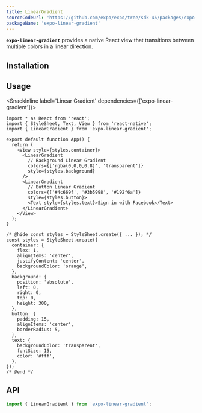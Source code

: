 ```yaml
---
title: LinearGradient
sourceCodeUrl: 'https://github.com/expo/expo/tree/sdk-46/packages/expo-linear-gradient'
packageName: 'expo-linear-gradient'
---
```



**`expo-linear-gradient`** provides a native React view that transitions between multiple colors in a linear direction.

<PlatformsSection android emulator ios simulator web />

## Installation

<APIInstallSection />

## Usage

<SnackInline label='Linear Gradient' dependencies={['expo-linear-gradient']}>

```tsx
import * as React from 'react';
import { StyleSheet, Text, View } from 'react-native';
import { LinearGradient } from 'expo-linear-gradient';

export default function App() {
  return (
    <View style={styles.container}>
      <LinearGradient
        // Background Linear Gradient
        colors={['rgba(0,0,0,0.8)', 'transparent']}
        style={styles.background}
      />
      <LinearGradient
        // Button Linear Gradient
        colors={['#4c669f', '#3b5998', '#192f6a']}
        style={styles.button}>
        <Text style={styles.text}>Sign in with Facebook</Text>
      </LinearGradient>
    </View>
  );
}

/* @hide const styles = StyleSheet.create({ ... }); */
const styles = StyleSheet.create({
  container: {
    flex: 1,
    alignItems: 'center',
    justifyContent: 'center',
    backgroundColor: 'orange',
  },
  background: {
    position: 'absolute',
    left: 0,
    right: 0,
    top: 0,
    height: 300,
  },
  button: {
    padding: 15,
    alignItems: 'center',
    borderRadius: 5,
  },
  text: {
    backgroundColor: 'transparent',
    fontSize: 15,
    color: '#fff',
  },
});
/* @end */
```

</SnackInline>

## API

```js
import { LinearGradient } from 'expo-linear-gradient';
```

<APISection packageName="expo-linear-gradient" />
